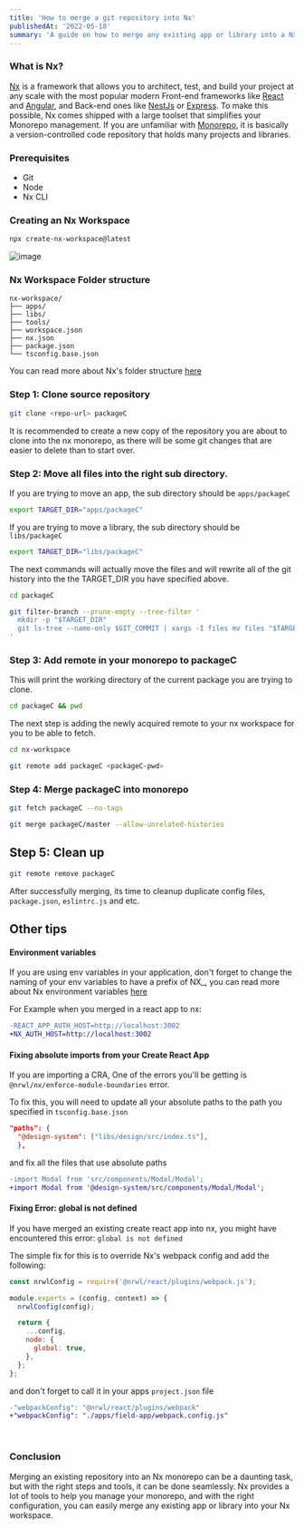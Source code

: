 ```yaml
---
title: 'How to merge a git repository into Nx'
publishedAt: '2022-05-18'
summary: 'A guide on how to merge any existing app or library into a Nx monorepo.'
---
```


### What is Nx?

[Nx](https://nx.dev/) is a framework that allows you to architect,
test, and build your project at any scale with the most popular modern
Front-end frameworks like [React](https://reactjs.org/) and [Angular](https://angular.io/),
and Back-end ones like [NestJs](https://nestjs.com/) or [Express](https://expressjs.com/).
To make this possible, Nx comes shipped with a large toolset that simplifies your Monorepo
management. If you are unfamiliar with [Monorepo](https://semaphoreci.com/blog/what-is-monorepo#:~:text=A%20monorepo%20is%20a%20version,Monorepos%20can%20reach%20colossal%20sizes.),
it is basically a version-controlled code repository that holds many projects and libraries.

### Prerequisites

- Git
- Node
- Nx CLI

### Creating an Nx Workspace

```bash
npx create-nx-workspace@latest
```

![image](/static/blog/nx/create-nx-workspace.webp)

### Nx Workspace Folder structure

```
nx-workspace/
├── apps/
├── libs/
├── tools/
├── workspace.json
├── nx.json
├── package.json
└── tsconfig.base.json
```

You can read more about Nx's folder structure [here](https://nx.dev/getting-started/nx-setup#folder-structure)

### Step 1: Clone source repository

```bash
git clone <repo-url> packageC
```

It is recommended to create a new copy of the repository you are about to clone into the nx monorepo, as there
will be some git changes that are easier to delete than to start over.

### Step 2: Move all files into the right sub directory.

If you are trying to move an app, the sub directory should be `apps/packageC`

```bash
export TARGET_DIR="apps/packageC"
```

If you are trying to move a library, the sub directory should be `libs/packageC`

```bash
export TARGET_DIR="libs/packageC"
```

The next commands will actually move the files and will rewrite all of the git
history into the the TARGET_DIR you have specified above.

```bash
cd packageC
```

```bash
git filter-branch --prune-empty --tree-filter '
  mkdir -p "$TARGET_DIR"
  git ls-tree --name-only $GIT_COMMIT | xargs -I files mv files "$TARGET_DIR"
'
```

### Step 3: Add remote in your monorepo to packageC

This will print the working directory of the current package you are trying to clone.

```bash
cd packageC && pwd
```

The next step is adding the newly acquired remote to your nx workspace for you to be able to fetch.

```bash
cd nx-workspace
```

```bash
git remote add packageC <packageC-pwd>
```

### Step 4: Merge packageC into monorepo

```bash
git fetch packageC --no-tags
```

```bash
git merge packageC/master --allow-unrelated-histories
```

## Step 5: Clean up

```bash
git remote remove packageC
```

After successfully merging, its time to cleanup duplicate config files, `package.json`, `eslintrc.js` and etc.

## Other tips

#### Environment variables

If you are using env variables in your application, don't forget to change the naming of your env variables
to have a prefix of NX\_, you can read more about Nx environment variables [here](https://nx.dev/guides/environment-variables)

For Example when you merged in a react app to nx:

```diff
-REACT_APP_AUTH_HOST=http://localhost:3002
+NX_AUTH_HOST=http://localhost:3002
```

#### Fixing absolute imports from your Create React App

If you are importing a CRA, One of the errors you'll be getting is `@nrwl/nx/enforce-module-boundaries` error.

To fix this, you will need to update all your absolute paths to the path you specified in `tsconfig.base.json`

```json
"paths": {
  "@design-system": ["libs/design/src/index.ts"],
  },
```

and fix all the files that use absolute paths

```diff
-import Modal from 'src/components/Modal/Modal';
+import Modal from '@design-system/src/components/Modal/Modal';
```

#### Fixing Error: global is not defined

If you have merged an existing create react app into nx, you might have encountered this error: `global is not defined`

The simple fix for this is to override Nx's webpack config and add the following:

```js
const nrwlConfig = require('@nrwl/react/plugins/webpack.js');

module.exports = (config, context) => {
  nrwlConfig(config);

  return {
    ...config,
    node: {
      global: true,
    },
  };
};
```

and don't forget to call it in your apps `project.json` file

```diff
-"webpackConfig": "@nrwl/react/plugins/webpack"
+"webpackConfig": "./apps/field-app/webpack.config.js"
```

<br />

### Conclusion

Merging an existing repository into an Nx monorepo can be a daunting task, but with the right steps and tools, it can be done seamlessly.
Nx provides a lot of tools to help you manage your monorepo, and with the right configuration, you can easily merge any existing app or library into your Nx workspace.
